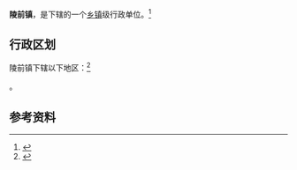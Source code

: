 {{中国乡级行政区|61/04/22/107/000}}

'''陵前镇'''，是{{PRC admin/fullname|61/04/22/107/000|3}}下辖的一个[[乡镇|乡镇]]级行政单位。<ref>{{PRC admin/ref sgc|{{PRC admin/parent|61/04/22/107/000}}}}</ref>

== 行政区划 ==

陵前镇下辖以下地区：<ref>{{PRC admin/ref sgc|61/04/22/107/000}}</ref>

{{PRC admin/children|61/04/22/107/000}}。

== 参考资料 ==

{{reflist}}

{{行政区划小作品}}
{{PRC admin/navcat|61/04/22/107/000}}